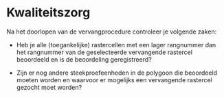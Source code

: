 # Kwaliteitszorg

```{=html}
<!-- 
Vermeld alle acties bij het uitvoeren van het protocol om tot kwaliteitsvolle resultaten te komen. 
Daarnaast kan ook een checklist toegevoegd worden om na te gaan of alle stappen van het veldprotocol op een correcte manier doorlopen zijn (bv. Zijn alle velden in veldformulier ingevuld, zijn alle stalen gelabeld,…) 
Indien er niet aan bepaalde kwaliteitscriteria voldaan wordt, kan er eventueel verwezen worden naar corrigerende maatregelen. 
In dit onderdeel kunnen ook bepaalde intercalibratie-oefeningen vermeld worden, die bijvoorbeeld voorafgaand aan elk veldseizoen worden uitgevoerd door de gebruikers van het protocol. 
-->
```
Na het doorlopen van de vervangprocedure controleer je volgende zaken:

-   Heb je alle (toegankelijke) rastercellen met een lager rangnummer dan het rangnummer van de geselecteerde vervangende rastercel beoordeeld en is de beoordeling geregistreerd?

-   Zijn er nog andere steekproefeenheden in de polygoon die beoordeeld moeten worden en waarvoor er mogelijks een vervangende rastercel gezocht moet worden?

